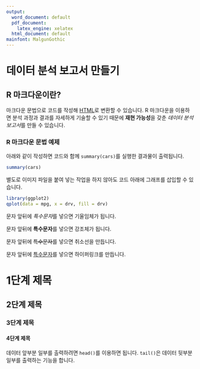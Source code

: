 ```yaml
---
output:
  word_document: default
  pdf_document: 
    latex_engine: xelatex
  html_document: default
mainfont: MalgunGothic
---
```

# 데이터 분석 보고서 만들기

## R 마크다운이란?

마크다운 문법으로 코드를 작성해 [HTML](https://ko.wikipedia.org/wiki/HTML)로 변환할 수 있습니다. R 마크다운을 이용하면 분석 과정과 결과를 자세하게 기술할 수 있기 때문에 **재현 가능성**을 갖춘 *데이터 분석 보고서*를 만들 수 있습니다.

### R 마크다운 문법 예제

아래와 같이 작성하면 코드와 함께 `summary(cars)`를 실행한 결과물이 출력됩니다.

``` r
summary(cars)
```

별도로 이미지 파일을 붙여 넣는 작업을 하지 않아도 코드 아래에 그래프를 삽입할 수 있습니다.

```r
library(ggplot2)
qplot(data = mpg, x = drv, fill = drv)
```

문자 앞뒤에 *특수문자*를 넣으면 기울임체가 됩니다.

문자 앞뒤에 **특수문자**를 넣으면 강조체가 됩니다.

문자 앞뒤에 ~~특수문자~~를 넣으면 취소선을 만듭니다.

문자 앞뒤에 [특수문자](http://www.google.com/search?q=special+character)를 넣으면 하이퍼링크를 만듭니다.

# 1단계 제목
## 2단계 제목
### 3단계 제목
#### 4단계 제목

데이터 앞부분 일부를 출력하려면 `head()`를 이용하면 됩니다. `tail()`은 데이터 뒷부분 일부를 출력하는 기능을 합니다.

